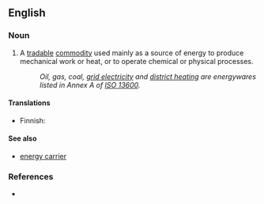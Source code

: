 ==English==

===Noun===
{{en-noun}}

# A [[tradable]] [[commodity]] used mainly as a source of energy to produce mechanical work or heat, or to operate chemical or physical processes.
#: ''Oil, gas, coal, [[grid electricity]] and [[district heating]] are energywares listed in Annex A of [[w:ISO 13600|ISO 13600]].''

====Translations====
{{top}}
* Finnish: {{t-|fi|kaupallinen}} {{t-|fi|energianlähde}}
{{mid}}
{{bottom}}

====See also====
* [[energy carrier]]

===References===
*